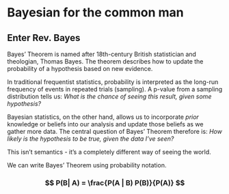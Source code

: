 # Bayesian for the common man

## Enter Rev. Bayes

Bayes' Theorem is named after 18th-century British statistician and theologian, Thomas Bayes. The theorem describes how to update the probability of a hypothesis based on new evidence.

In traditional frequentist statistics, probability is interpreted as the long-run frequency of events in repeated trials (sampling). A p-value from a sampling distribution tells us: *What is the chance of seeing this result, given some hypothesis?*

Bayesian statistics, on the other hand, allows us to incorporate *prior* knowledge or beliefs into our analysis and update those beliefs as we gather more data. The central question of Bayes' Theorem therefore is: *How likely is the hypothesis to be true, given the data I've seen?*

This isn't semantics - it's a completely different way of seeing the world.

We can write Bayes' Theorem using probability notation.

### $$
P(B| A) = \frac{P(A | B) P(B)}{P(A)}
$$

